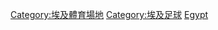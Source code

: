 {{Commonscat|Association football venues in Egypt}}

[[Category:埃及體育場地|Category:埃及體育場地]]
[[Category:埃及足球|Category:埃及足球]]
[[Category:各國足球場|Egypt]]